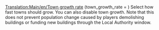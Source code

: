 [[Translation:Main/en/Town growth rate]]
(town_growth_rate = <num_val>) Select how fast towns should grow. You can also disable town growth. Note that this does not prevent population change caused by players demolishing buildings or funding new buildings through the Local Authority window.